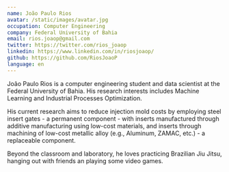 ```yaml
---
name: João Paulo Rios
avatar: /static/images/avatar.jpg
occupation: Computer Engineering
company: Federal University of Bahia
email: rios.joaop@gmail.com
twitter: https://twitter.com/rios_joaop
linkedin: https://www.linkedin.com/in/riosjoaop/
github: https://github.com/RiosJoaoP
language: en
---
```


João Paulo Rios is a computer engineering student and data scientist at the Federal University of Bahia. His research interests includes Machine Learning and Industrial Processes Optimization.

His current research aims to reduce injection mold costs by employing steel insert gates - a permanent component - with inserts manufactured through additive manufacturing using low-cost materials, and inserts through machining of low-cost metallic alloy (e.g., Aluminum, ZAMAC, etc.) - a replaceable component.

Beyond the classroom and laboratory, he loves practicing Brazilian Jiu Jitsu, hanging out with friends an playing some video games.